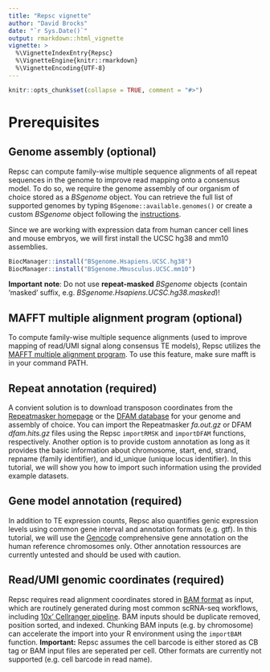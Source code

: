 ```yaml
---
title: "Repsc vignette"
author: "David Brocks"
date: "`r Sys.Date()`"
output: rmarkdown::html_vignette
vignette: >
  %\VignetteIndexEntry{Repsc}
  %\VignetteEngine{knitr::rmarkdown}
  %\VignetteEncoding{UTF-8}
---
```


```r
knitr::opts_chunk$set(collapse = TRUE, comment = "#>")
```

# Prerequisites

## Genome assembly (optional)
Repsc can compute family-wise multiple sequence alignments of all repeat sequences in the genome to improve read mapping onto a consensus model. To do so, we require the genome assembly of our organism of choice stored as a _BSgenome_ object. You can retrieve the full list of supported genomes by typing `BSgenome::available.genomes()` or create a custom _BSgenome_ object following the [instructions](https://www.bioconductor.org/packages//2.7/bioc/vignettes/BSgenome/inst/doc/BSgenomeForge.pdf). 

Since we are working with expression data from human cancer cell lines and mouse embryos, we will first install the UCSC hg38 and mm10 assemblies.
```r
BiocManager::install("BSgenome.Hsapiens.UCSC.hg38")
BiocManager::install("BSgenome.Mmusculus.UCSC.mm10")
```
__Important__ __note__: Do not use __repeat-masked__ _BSgenome_ objects (contain 'masked' suffix, e.g. _BSgenome.Hsapiens.UCSC.hg38.masked_)!

## MAFFT multiple alignment program (optional)
To compute family-wise multiple sequence alignments (used to improve mapping of read/UMI signal along consensus TE models), Repsc utilizes the [MAFFT multiple alignment program](https://mafft.cbrc.jp/alignment/software/). To use this feature, make sure mafft is in your command PATH.

## Repeat annotation (required)
A convient solution is to download transposon coordinates from the [Repeatmasker homepage](http://www.repeatmasker.org/genomicDatasets/RMGenomicDatasets.html) or the [DFAM database](http://www.dfam.org/releases/Dfam_3.0/annotations/) for your genome and assembly of choice. You can import the Repeatmasker _fa.out.gz_ or DFAM _dfam.hits.gz_ files using the Repsc `importRMSK` and `importDFAM` functions, respectively. Another option is to provide custom annotation as long as it provides the basic information about chromosome, start, end, strand, repname (family identifier), and id_unique (unique locus identifier). In this tutorial, we will show you how to import such information using the provided example datasets. 

## Gene model annotation (required)
In addition to TE expression counts, Repsc also quantifies genic expression levels using common gene interval and annotation formats (e.g. gtf). In this tutorial, we will use the [Gencode](https://www.gencodegenes.org/) comprehensive gene annotation on the human reference chromosomes only. Other annotation ressources are currently untested and should be used with caution.

## Read/UMI genomic coordinates (required)
Repsc requires read alignment coordinates stored in [BAM format](http://samtools.github.io/hts-specs/SAMv1.pdf) as input, which are routinely generated during most common scRNA-seq workflows, including [10x' Cellranger pipeline](https://support.10xgenomics.com/single-cell-gene-expression/software/pipelines/latest/what-is-cell-ranger). BAM inputs should be duplicate removed, position sorted, and indexed. Chunking BAM inputs (e.g. by chromosome) can accelerate the import into your R environment using the `importBAM` function. __Important:__ Repsc assumes the cell barcode is either stored as CB tag or BAM input files are seperated per cell. Other formats are currently not supported (e.g. cell barcode in read name).